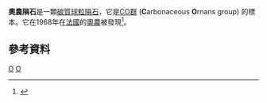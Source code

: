 {{Infobox meteorite
|Name                      = 奧農
|Alternative names         = 
|Image                     = 
|Image_caption             = 
|Type                      = [[球粒隕石|球粒隕石]]
|Class                     = [[碳質球粒隕石|碳質球粒隕石]]
|Clan                      = CM-CO
|Group                     = [[CO_meteorite|CO]]
|Grouplet                  = <!-- For groups n<5 -->
|Subgroup                  = 
|Structural_classification = 
|Parent body               = 
|Composition               = 
|Shock                     = 
|Weathering                = 
|Country                   = [[法國|法國]]
|Region                    = 
|Lat_Long                  = {{coord|47|7|N|6|9|E|display=inline,title}}
|Observed_fall             = Yes
|Fall_date                 = 1868
|Found_date                = 
|TKW                       = {{convert|6|kg}}
|Strewn_field              = 
|Image2                    = 
|Image2_caption            = 
}}
'''奧農隕石'''是一顆[[碳質球粒隕石|碳質球粒隕石]]，它是[[CO群|CO群]] ('''C'''arbonaceous '''O'''rnans group) 的標本。它在1968年在[[法國|法國]]的[[奧農|奧農]]被發現<ref name="MetDB Ornans">{{cite web|title=Ornans|url=http://www.lpi.usra.edu/meteor/metbull.php?code=18030|publisher=Meteoritical Society|accessdate=4 January 2013|archive-date=2020-11-30|archive-url=https://web.archive.org/web/20201130100905/https://www.lpi.usra.edu/meteor/metbull.php?code=18030|dead-url=no}}</ref>。

== 參考資料 ==
{{Reflist}}

{{隕石}}

[[Category:墜落隕石|O]]
[[Category:球粒隕石|O]]